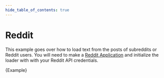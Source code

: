 ```yaml
---
hide_table_of_contents: true
---
```


# Reddit

This example goes over how to load text from the posts of subreddits or Reddit users.
You will need to make a [Reddit Application](https://www.reddit.com/prefs/apps/) and initialize the loader with with your Reddit API credentials.


<CodeBlock language="typescript">{Example}</CodeBlock>
